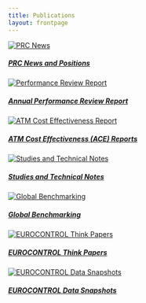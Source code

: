 ```yaml
---
title: Publications
layout: frontpage
---
```


<script>
  function resizeIframe(obj) {
    obj.style.height = obj.contentWindow.document.documentElement.scrollHeight + 'px';
  }
</script>
<style type="text/css">
.img-responsive {
    margin: 0 auto;
    max-width: 75%
}

.resp-container {
    position: relative;
    overflow: hidden;
    padding-top: 60.0%;
}

</style>
<html>
<div class="container">
<div class="row">
<div class="card-deck">
<div class="card"><a href="/publications/prc/news/">
  <img class="card-img-top" src="/images/prc/prc_pos_pap.png" alt="PRC News">
  <div class="card-body"><h5 class="card-title">PRC News and Positions</h5></a><p class="card-text"></p>
  </div>
</div>

<div class="card"><a href="/publications/prc/prr">
  <img class="card-img-top" src="/images/prc/prr2020.png" alt="Performance Review Report">
  <div class="card-body">   <h5 class="card-title">Annual Performance Review Report</h5></a><p class="card-text"></p>
  </div>
</div>

<div class="card"><a href="/publications/prc/ace">
  <img class="card-img-top" src="/images/prc/ace2019.png" alt="ATM Cost Effectiveness Report">
  <div class="card-body"><h5 class="card-title">ATM Cost Effectiveness (ACE) Reports</h5></a><p class="card-text"></p>
  </div>
</div>

<div class="card"><a href="/publications/studies/">
  <img class="card-img-top" src="/images/prc/technote.png" alt="Studies and Technical Notes">
  <div class="card-body"><h5 class="card-title">Studies and Technical Notes</h5></a><p class="card-text"></p>
  </div>
</div>

</div>
</div>
</div>


<div class="container">
<div class="row">
<div class="card-deck">

<div class="card"><a href="/global/">
  <img class="card-img-top" src="/images/prc/global.png" alt="Global Benchmarking">
  <div class="card-body"><h5 class="card-title">Global Benchmarking</h5></a><p class="card-text"></p>
  </div>
</div>

<div class="card"><a href="/publications/ectl/think/">
  <img class="card-img-top" src="/images/ectl_tp.jpg" alt="EUROCONTROL Think Papers">
  <div class="card-body"><h5 class="card-title">EUROCONTROL Think Papers</h5></a><p class="card-text"></p>
  </div>
</div>

<div class="card"><a href="/publications/ectl/datasnap/">
  <img class="card-img-top" src="/images/ectl_ds.png" alt="EUROCONTROL Data Snapshots">
  <div class="card-body"><h5 class="card-title">EUROCONTROL Data Snapshots</h5></a><p class="card-text"></p>
  </div>
</div>

<div class="card"></div>

</div>
</div>
</div>


</html>